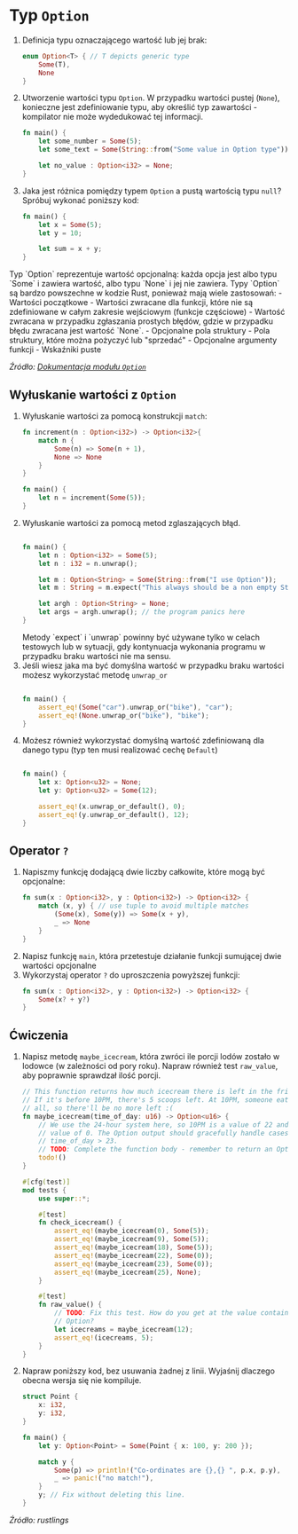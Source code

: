 
# Typ `Option`

1. Definicja typu oznaczającego wartość lub jej brak:
    ```rust
    enum Option<T> { // T depicts generic type 
        Some(T),
        None
    }
    ```
1. Utworzenie wartości typu `Option`. W przypadku wartości pustej (`None`), konieczne jest zdefiniowanie typu, aby określić typ zawartości - kompilator nie może wydedukować tej informacji.
    ```rust
    fn main() {
        let some_number = Some(5);
        let some_text = Some(String::from("Some value in Option type"));

        let no_value : Option<i32> = None;
    }
    ```
1. Jaka jest różnica pomiędzy typem `Option` a pustą wartością typu `null`? Spróbuj wykonać poniższy kod:
    ```rust
    fn main() {
        let x = Some(5);
        let y = 10;

        let sum = x + y;
    }
    ```

<Callout type="info">
Typ `Option` reprezentuje wartość opcjonalną: każda opcja jest albo typu `Some` i zawiera wartość, albo typu `None` i jej nie zawiera. Typy `Option` są bardzo powszechne w kodzie Rust, ponieważ mają wiele zastosowań:
- Wartości początkowe
- Wartości zwracane dla funkcji, które nie są zdefiniowane w całym zakresie wejściowym (funkcje częściowe)
- Wartość zwracana w przypadku zgłaszania prostych błędów, gdzie w przypadku błędu zwracana jest wartość `None`.
- Opcjonalne pola struktury
- Pola struktury, które można pożyczyć lub "sprzedać"
- Opcjonalne argumenty funkcji
- Wskaźniki puste

*Źródło: [Dokumentacja modułu `Option`](https://doc.rust-lang.org/std/option/)*
</Callout>

## Wyłuskanie wartości z `Option`

1. Wyłuskanie wartości za pomocą konstrukcji `match`:
    ```rust
    fn increment(n : Option<i32>) -> Option<i32>{
        match n {
            Some(n) => Some(n + 1),
            None => None
        }
    }

    fn main() {
        let n = increment(Some(5));
    }
    ```
1. Wyłuskanie wartości za pomocą metod zglaszających błąd. 
    ```rust
    
    fn main() {
        let n : Option<i32> = Some(5);
        let n : i32 = n.unwrap(); 

        let m : Option<String> = Some(String::from("I use Option"));
        let m : String = m.expect("This always should be a non empty String");

        let argh : Option<String> = None;
        let args = argh.unwrap(); // the program panics here
    }
    ```
    <Callout type="warning">
    Metody `expect` i `unwrap` powinny być używane tylko w celach testowych lub w sytuacji, gdy kontynuacja wykonania programu w przypadku braku wartości nie ma sensu.
    </Callout>
1. Jeśli wiesz jaka ma być domyślna wartość w przypadku braku wartości możesz wykorzystać metodę `unwrap_or`
    ```rust
    
    fn main() {
        assert_eq!(Some("car").unwrap_or("bike"), "car");
        assert_eq!(None.unwrap_or("bike"), "bike");
    }
    ```
1. Możesz również wykorzystać domyślną wartość zdefiniowaną dla danego typu (typ ten musi realizować cechę `Default`)
    ```rust
    
    fn main() {
        let x: Option<u32> = None;
        let y: Option<u32> = Some(12);

        assert_eq!(x.unwrap_or_default(), 0);
        assert_eq!(y.unwrap_or_default(), 12);
    }
    ```

## Operator `?`

1. Napiszmy funkcję dodającą dwie liczby całkowite, które mogą być opcjonalne:
    ```rust
    fn sum(x : Option<i32>, y : Option<i32>) -> Option<i32> {
        match (x, y) { // use tuple to avoid multiple matches
            (Some(x), Some(y)) => Some(x + y),
            _ => None
        }
    }
    ```
1. Napisz funkcję `main`, która przetestuje działanie funkcji sumującej dwie wartości opcjonalne
1. Wykorzystaj operator `?` do uproszczenia powyższej funkcji:
    ```rust
    fn sum(x : Option<i32>, y : Option<i32>) -> Option<i32> {
        Some(x? + y?)
    }
    ```

## Ćwiczenia

1. Napisz metodę `maybe_icecream`, która zwróci ile porcji lodów zostało w lodowce (w zależności od pory roku). Napraw również test `raw_value`, aby poprawnie sprawdzał ilość porcji.
    ```rust
    // This function returns how much icecream there is left in the fridge.
    // If it's before 10PM, there's 5 scoops left. At 10PM, someone eats it
    // all, so there'll be no more left :(
    fn maybe_icecream(time_of_day: u16) -> Option<u16> {
        // We use the 24-hour system here, so 10PM is a value of 22 and 12AM is a
        // value of 0. The Option output should gracefully handle cases where
        // time_of_day > 23.
        // TODO: Complete the function body - remember to return an Option!
        todo!()
    }

    #[cfg(test)]
    mod tests {
        use super::*;

        #[test]
        fn check_icecream() {
            assert_eq!(maybe_icecream(0), Some(5));
            assert_eq!(maybe_icecream(9), Some(5));
            assert_eq!(maybe_icecream(18), Some(5));
            assert_eq!(maybe_icecream(22), Some(0));
            assert_eq!(maybe_icecream(23), Some(0));
            assert_eq!(maybe_icecream(25), None);
        }

        #[test]
        fn raw_value() {
            // TODO: Fix this test. How do you get at the value contained in the
            // Option?
            let icecreams = maybe_icecream(12);
            assert_eq!(icecreams, 5);
        }
    }
    ```

1. Napraw poniższy kod, bez usuwania żadnej z linii. Wyjaśnij dlaczego obecna wersja się nie kompiluje.
    ```rust
    struct Point {
        x: i32,
        y: i32,
    }

    fn main() {
        let y: Option<Point> = Some(Point { x: 100, y: 200 });

        match y {
            Some(p) => println!("Co-ordinates are {},{} ", p.x, p.y),
            _ => panic!("no match!"),
        }
        y; // Fix without deleting this line.
    }
    ```

*Źródło: rustlings*